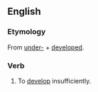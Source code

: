 ==English==

===Etymology===
From [[under-]] + [[developed]].

===Verb===
{{en-verb}}
#To [[develop]] insufficiently.